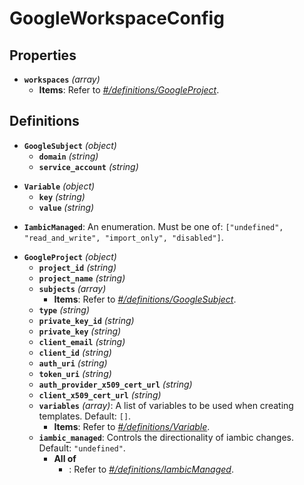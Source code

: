 # GoogleWorkspaceConfig

## Properties

- **`workspaces`** *(array)*
  - **Items**: Refer to *[#/definitions/GoogleProject](#definitions/GoogleProject)*.
## Definitions


<a id="definitions/GoogleSubject"></a>

- **`GoogleSubject`** *(object)*
  - **`domain`** *(string)*
  - **`service_account`** *(string)*

<a id="definitions/Variable"></a>

- **`Variable`** *(object)*
  - **`key`** *(string)*
  - **`value`** *(string)*

<a id="definitions/IambicManaged"></a>

- **`IambicManaged`**: An enumeration. Must be one of: `["undefined", "read_and_write", "import_only", "disabled"]`.

<a id="definitions/GoogleProject"></a>

- **`GoogleProject`** *(object)*
  - **`project_id`** *(string)*
  - **`project_name`** *(string)*
  - **`subjects`** *(array)*
    - **Items**: Refer to *[#/definitions/GoogleSubject](#definitions/GoogleSubject)*.
  - **`type`** *(string)*
  - **`private_key_id`** *(string)*
  - **`private_key`** *(string)*
  - **`client_email`** *(string)*
  - **`client_id`** *(string)*
  - **`auth_uri`** *(string)*
  - **`token_uri`** *(string)*
  - **`auth_provider_x509_cert_url`** *(string)*
  - **`client_x509_cert_url`** *(string)*
  - **`variables`** *(array)*: A list of variables to be used when creating templates. Default: `[]`.
    - **Items**: Refer to *[#/definitions/Variable](#definitions/Variable)*.
  - **`iambic_managed`**: Controls the directionality of iambic changes. Default: `"undefined"`.
    - **All of**
      - : Refer to *[#/definitions/IambicManaged](#definitions/IambicManaged)*.

